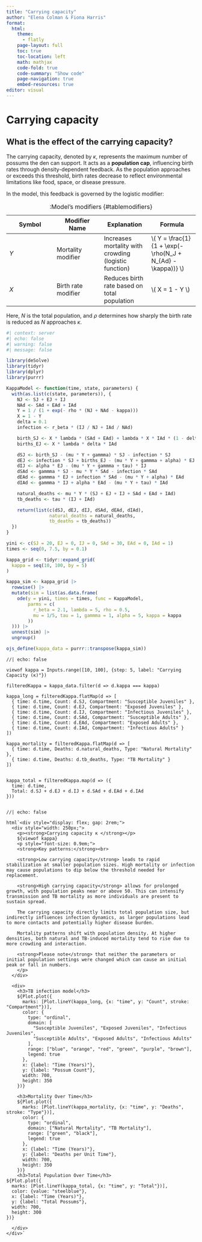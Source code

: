 ```yaml
---
title: "Carrying capacity"
author: "Elena Colman & Fiona Harris"
format:
  html:
    theme: 
      - flatly
    page-layout: full
    toc: true
    toc-location: left
    math: mathjax
    code-fold: true
    code-summary: "Show code"
    page-navigation: true
    embed-resources: true
editor: visual
---
```


# Carrying capacity

## What is the effect of the carrying capacity?

The carrying capacity, denoted by $\kappa$, represents the maximum number of possums the den can support. It acts as a **population cap**, influencing birth rates through density-dependent feedback. As the population approaches or exceeds this threshold, birth rates decrease to reflect environmental limitations like food, space, or disease pressure.

In the model, this feedback is governed by the logistic modifier:

| Symbol | Modifier Name | Explanation | Formula |
|------------------|------------------|------------------|------------------|
| $Y$ | Mortality modifier | Increases mortality with crowding (logistic function) | \\( Y = \\frac{1}{1 + \\exp(-\\rho(N_J + N\_{Ad} - \\kappa))} \\) |
| $X$ | Birth rate modifier | Reduces birth rate based on total population | \\( X = 1 - Y \\) |

: :Model’s modifiers {#tablemodifiers}

Here, $N$ is the total population, and $\rho$ determines how sharply the birth rate is reduced as $N$ approaches $\kappa$.

```r
#| context: server
#| echo: false
#| warning: false
#| message: false

library(deSolve)
library(tidyr)
library(dplyr)
library(purrr)

KappaModel <- function(time, state, parameters) {
  with(as.list(c(state, parameters)), {
    NJ <- SJ + EJ + IJ
    NAd <- SAd + EAd + IAd
    Y = 1 / (1 + exp(- rho * (NJ + NAd - kappa)))
    X = 1 - Y
    delta = 0.1
    infection <- r_beta * (IJ / NJ + IAd / NAd)

    birth_SJ <- X * lambda * (SAd + EAd) + lambda * X * IAd * (1 - delta)
    births_EJ <- X * lambda * delta * IAd

    dSJ <- birth_SJ - (mu * Y + gammma) * SJ - infection * SJ
    dEJ <- infection * SJ + births_EJ - (mu * Y + gammma + alpha) * EJ
    dIJ <- alpha * EJ - (mu * Y + gammma + tau) * IJ
    dSAd <- gammma * SJ - mu * Y * SAd - infection * SAd
    dEAd <- gammma * EJ + infection * SAd - (mu * Y + alpha) * EAd
    dIAd <- gammma * IJ + alpha * EAd - (mu * Y + tau) * IAd

    natural_deaths <- mu * Y * (SJ + EJ + IJ + SAd + EAd + IAd)
    tb_deaths <- tau * (IJ + IAd)

    return(list(c(dSJ, dEJ, dIJ, dSAd, dEAd, dIAd),
                natural_deaths = natural_deaths,
                tb_deaths = tb_deaths))
  })
}

yini <- c(SJ = 20, EJ = 0, IJ = 0, SAd = 30, EAd = 0, IAd = 1)
times <- seq(0, 7.5, by = 0.1)

kappa_grid <- tidyr::expand_grid(
  kappa = seq(10, 100, by = 5)
)

kappa_sim <- kappa_grid |>
  rowwise() |>
  mutate(sim = list(as.data.frame(
    ode(y = yini, times = times, func = KappaModel,
        parms = c(
          r_beta = 2.1, lambda = 5, rho = 0.5,
          mu = 1/5, tau = 1, gammma = 1, alpha = 5, kappa = kappa
        ))
  ))) |>
  unnest(sim) |>
  ungroup()

ojs_define(kappa_data = purrr::transpose(kappa_sim))

```

```ojs
//| echo: false

viewof kappa = Inputs.range([10, 100], {step: 5, label: "Carrying Capacity (κ)"})

filteredKappa = kappa_data.filter(d => d.kappa === kappa)

kappa_long = filteredKappa.flatMap(d => [
  { time: d.time, Count: d.SJ, Compartment: "Susceptible Juveniles" },
  { time: d.time, Count: d.EJ, Compartment: "Exposed Juveniles" },
  { time: d.time, Count: d.IJ, Compartment: "Infectious Juveniles" },
  { time: d.time, Count: d.SAd, Compartment: "Susceptible Adults" },
  { time: d.time, Count: d.EAd, Compartment: "Exposed Adults" },
  { time: d.time, Count: d.IAd, Compartment: "Infectious Adults" }
])

kappa_mortality = filteredKappa.flatMap(d => [
  { time: d.time, Deaths: d.natural_deaths, Type: "Natural Mortality" },
  { time: d.time, Deaths: d.tb_deaths, Type: "TB Mortality" }
])


kappa_total = filteredKappa.map(d => ({
  time: d.time,
  Total: d.SJ + d.EJ + d.IJ + d.SAd + d.EAd + d.IAd
}))


```

```ojs
//| echo: false

html`<div style="display: flex; gap: 2rem;">
  <div style="width: 250px;">
    <p><strong>Carrying capacity κ </strong></p>
    ${viewof kappa}
    <p style="font-size: 0.9em;">
    <strong>Key patterns:</strong><br>

    <strong>Low carrying capacity</strong> leads to rapid stabilization at smaller population sizes. High mortality or infection may cause populations to dip below the threshold needed for replacement.

    <strong>High carrying capacity</strong> allows for prolonged growth, with population peaks near or above 50. This can intensify transmission and TB mortality as more individuals are present to sustain spread.

    The carrying capacity directly limits total population size, but indirectly influences infection dynamics, as larger populations lead to more contacts and potentially higher disease burden.

    Mortality patterns shift with population density. At higher densities, both natural and TB-induced mortality tend to rise due to more crowding and interaction.
    
    <strong>Please note</strong> that neither the parameters or initial population settings were changed which can cause an initial peak or fall in numbers.
    </p>
  </div>

  <div>
    <h3>TB infection model</h3>
    ${Plot.plot({
      marks: [Plot.lineY(kappa_long, {x: "time", y: "Count", stroke: "Compartment"})],
      color: {
        type: "ordinal",
        domain: [
          "Susceptible Juveniles", "Exposed Juveniles", "Infectious Juveniles",
          "Susceptible Adults", "Exposed Adults", "Infectious Adults"
        ],
        range: ["blue", "orange", "red", "green", "purple", "brown"],
        legend: true
      },
      x: {label: "Time (Years)"},
      y: {label: "Possum Count"},
      width: 700,
      height: 350
    })}

    <h3>Mortality Over Time</h3>
    ${Plot.plot({
      marks: [Plot.lineY(kappa_mortality, {x: "time", y: "Deaths", stroke: "Type"})],
      color: {
        type: "ordinal",
        domain: ["Natural Mortality", "TB Mortality"],
        range: ["green", "black"],
        legend: true
      },
      x: {label: "Time (Years)"},
      y: {label: "Deaths per Unit Time"},
      width: 700,
      height: 350
    })}
    <h3>Total Population Over Time</h3>
${Plot.plot({
  marks: [Plot.lineY(kappa_total, {x: "time", y: "Total"})],
  color: {value: "steelblue"},
  x: {label: "Time (Years)"},
  y: {label: "Total Possums"},
  width: 700,
  height: 300
})}

  </div>
</div>`

```
